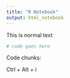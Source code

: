 ```yaml
---
title: "R Notebook"
output: html_notebook
---
```


This is normal text

```r
# code goes here
```

Code chunks:

Ctrl + Alt + i

```r

```

